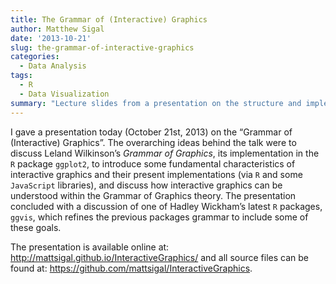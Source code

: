 ```yaml
---
title: The Grammar of (Interactive) Graphics
author: Matthew Sigal
date: '2013-10-21'
slug: the-grammar-of-interactive-graphics
categories:
  - Data Analysis
tags:
  - R
  - Data Visualization
summary: "Lecture slides from a presentation on the structure and implementation of interactive graphics."
---
```


I gave a presentation today (October 21st, 2013) on the "Grammar of (Interactive) Graphics". The overarching ideas behind the talk were to discuss Leland Wilkinson's _Grammar of Graphics_, its implementation in the `R` package `ggplot2`, to introduce some fundamental characteristics of interactive graphics and their present implementations (via `R` and some `JavaScript` libraries), and discuss how interactive graphics can be understood within the Grammar of Graphics theory. The presentation concluded with a discussion of one of Hadley Wickham's latest `R` packages, `ggvis`, which refines the previous packages grammar to include some of these goals.

The presentation is available online at: [http://mattsigal.github.io/InteractiveGraphics/](http://mattsigal.github.io/InteractiveGraphics/) and all source files can be found at: [https://github.com/mattsigal/InteractiveGraphics](https://github.com/mattsigal/InteractiveGraphics).
